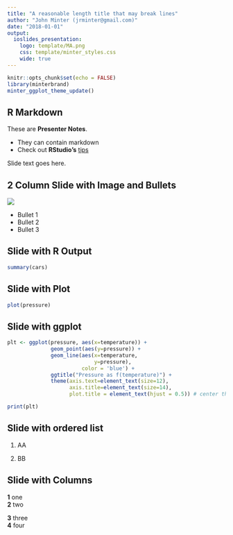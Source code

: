 ```yaml
---
title: "A reasonable length title that may break lines"
author: "John Minter (jrminter@gmail.com)"
date: "2018-01-01"
output: 
  ioslides_presentation:
    logo: template/MA.png
    css: template/minter_styles.css
    wide: true
---
```


```r
knitr::opts_chunk$set(echo = FALSE)
library(minterbrand)
minter_ggplot_theme_update()
```

<!-- Go to: http://rmarkdown.rstudio.com/ioslides_presentation_format.html#overview for info on how to customize individual slides (centering, changing colors, etc).  I can also create custom css if we want a couple versions of slide templates that can be called from within this document. - Jon -->

<!-- The following is script for the footer. It must remain before the first slide: -->
<script src="https://ajax.googleapis.com/ajax/libs/jquery/1.12.2/jquery.min.js"></script>
<script>
    $(document).ready(function() {
    $('slide:not(.title-slide, .backdrop, .segue)').append('<footer></footer>');    
    $('footer').attr('label', 'Draft -- Do not circulate');
  })
</script>
<style>
  footer:after {
    font-size: 12pt;
    content: attr(label);
    position: absolute;
    margin-left: auto;
    margin-right: auto;
    left: 140px;  /* This will not obscure the footer image */
    right: 0;
    text-align:left;
    bottom: 20px;
    line-height: 1.9;
    display: block;
  }
</style>
<!-- End Footer -->

## R Markdown

<div class="notes">
These are **Presenter Notes**.

- They can contain markdown
- Check out **RStudio's**  [tips](http://rmarkdown.rstudio.com/ioslides_presentation_format.html)

</div>


Slide text goes here.

## 2 Column Slide with Image and Bullets

<div class="columns-2">

![](template/MA.png)

- Bullet 1
- Bullet 2
- Bullet 3

</div>

## Slide with R Output

```r
summary(cars)
```

## Slide with Plot

```r
plot(pressure)
```


## Slide with ggplot

```r
plt <- ggplot(pressure, aes(x=temperature)) +
              geom_point(aes(y=pressure)) +
              geom_line(aes(x=temperature,
                            y=pressure),
                        color = 'blue') +
              ggtitle("Pressure as f(temperature)") +
              theme(axis.text=element_text(size=12),
                    axis.title=element_text(size=14),
                    plot.title = element_text(hjust = 0.5)) # center the title

print(plt)
```

## Slide with ordered list

1. AA

2. BB


## Slide with Columns
<div class="column-3-left">
**1** one  
**2** two  
</div>
<div class="column-2-right">
**3** three  
**4** four  
</div>
<!-- 3 column layout also exists with column-3-center (and right and left)-->
